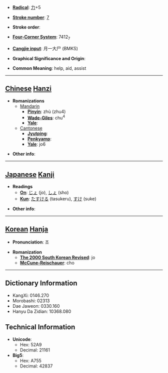 * '''[[Wiktionary:Chinese radical index| Radical]]''': [[Wiktionary:Chinese radical index 力|力]]+5

* '''[[Wiktionary:Chinese total strokes index|Stroke number]]''': [[Wiktionary:Chinese total strokes index 7|7]]

* '''Stroke order''': 

* '''[[Wiktionary:Chinese four corner index|Four-Corner System]]''': 7412<sub>7</sub>

* '''[[Wiktionary:Chinese Cangjie index|Cangjie input]]''': 月一大尸 (BMKS)

* '''Graphical Significance and Origin''': 

* '''Common Meaning''': help, aid, assist

----

== [[Chinese]] [[Hanzi]] ==

* '''Romanizations'''
** [[Mandarin]]
*** '''[[Pinyin]]''': zhù (zhu4)
*** '''[[Wade-Giles]]''': chu<sup>4</sup>
*** '''[[Yale]]''': 
**[[Cantonese]]
***'''[[Jyutping]]''':
***'''[[Penkyamp]]''': 
***'''[[Yale]]''': jo6

* '''Other info''': 

----

== [[Japanese]] [[Kanji]] ==

* '''Readings'''
** '''[[On]]''': [[じょ]] (jo), [[しょ]] (sho)
** '''[[Kun]]''': [[たすける]] (tasukeru), [[すけ]] (suke)

* '''Other info''':  

----

== [[Korean]] [[Hanja]] ==

* '''Pronunciation''': 조

* '''Romanization'''
** '''[[The 2000 South Korean Revised Romanization|The 2000 South Korean Revised]]''': jo
** '''[[McCune-Reischauer]]''': cho

----

== Dictionary Information ==

* KangXi: 0146.270
* Morobashi: 02313
* Dae Jaweon: 0330.160
* Hanyu Da Zidian: 10368.080

== Technical Information ==

* '''Unicode''':
** Hex: 52A9
** Decimal: 21161
* '''Big5''':
** Hex: A755
** Decimal: 42837